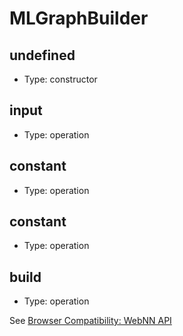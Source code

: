 

# MLGraphBuilder

## undefined
- Type: constructor

## input
- Type: operation

## constant
- Type: operation

## constant
- Type: operation

## build
- Type: operation

See [Browser Compatibility: WebNN API](browser-compatibility#webnn-apis)